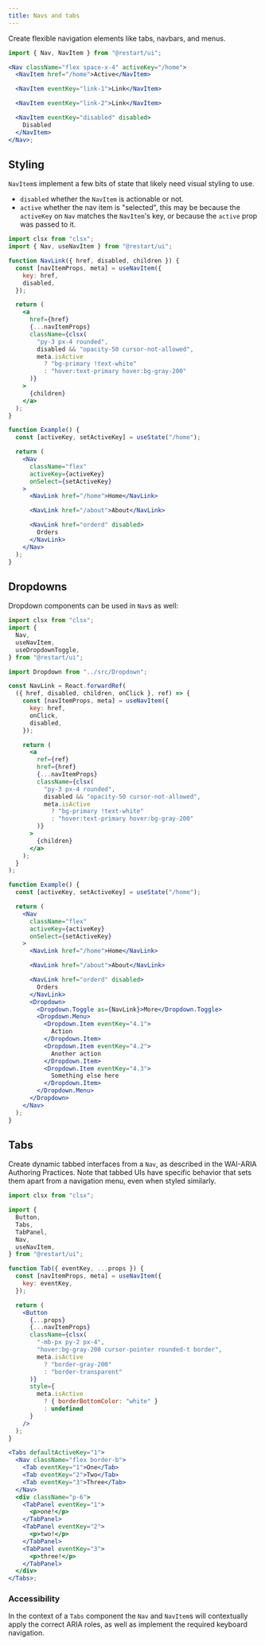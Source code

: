 ```yaml
---
title: Navs and tabs
---
```


Create flexible navigation elements like tabs, navbars, and menus.

```jsx live
import { Nav, NavItem } from "@restart/ui";

<Nav className="flex space-x-4" activeKey="/home">
  <NavItem href="/home">Active</NavItem>

  <NavItem eventKey="link-1">Link</NavItem>

  <NavItem eventKey="link-2">Link</NavItem>

  <NavItem eventKey="disabled" disabled>
    Disabled
  </NavItem>
</Nav>;
```

## Styling

`NavItem`s implement a few bits of state that likely need visual styling to use.

- `disabled` whether the `NavItem` is actionable or not.
- `active` whether the nav item is "selected", this may be because the `activeKey`
  on `Nav` matches the `NavItem`'s key, or because the `active` prop was passed to it.

```jsx live
import clsx from "clsx";
import { Nav, useNavItem } from "@restart/ui";

function NavLink({ href, disabled, children }) {
  const [navItemProps, meta] = useNavItem({
    key: href,
    disabled,
  });

  return (
    <a
      href={href}
      {...navItemProps}
      className={clsx(
        "py-3 px-4 rounded",
        disabled && "opacity-50 cursor-not-allowed",
        meta.isActive
          ? "bg-primary !text-white"
          : "hover:text-primary hover:bg-gray-200"
      )}
    >
      {children}
    </a>
  );
}

function Example() {
  const [activeKey, setActiveKey] = useState("/home");

  return (
    <Nav
      className="flex"
      activeKey={activeKey}
      onSelect={setActiveKey}
    >
      <NavLink href="/home">Home</NavLink>

      <NavLink href="/about">About</NavLink>

      <NavLink href="orderd" disabled>
        Orders
      </NavLink>
    </Nav>
  );
}
```

## Dropdowns

Dropdown components can be used in `Nav`s as well:

```jsx live
import clsx from "clsx";
import {
  Nav,
  useNavItem,
  useDropdownToggle,
} from "@restart/ui";

import Dropdown from "../src/Dropdown";

const NavLink = React.forwardRef(
  ({ href, disabled, children, onClick }, ref) => {
    const [navItemProps, meta] = useNavItem({
      key: href,
      onClick,
      disabled,
    });

    return (
      <a
        ref={ref}
        href={href}
        {...navItemProps}
        className={clsx(
          "py-3 px-4 rounded",
          disabled && "opacity-50 cursor-not-allowed",
          meta.isActive
            ? "bg-primary !text-white"
            : "hover:text-primary hover:bg-gray-200"
        )}
      >
        {children}
      </a>
    );
  }
);

function Example() {
  const [activeKey, setActiveKey] = useState("/home");

  return (
    <Nav
      className="flex"
      activeKey={activeKey}
      onSelect={setActiveKey}
    >
      <NavLink href="/home">Home</NavLink>

      <NavLink href="/about">About</NavLink>

      <NavLink href="orderd" disabled>
        Orders
      </NavLink>
      <Dropdown>
        <Dropdown.Toggle as={NavLink}>More</Dropdown.Toggle>
        <Dropdown.Menu>
          <Dropdown.Item eventKey="4.1">
            Action
          </Dropdown.Item>
          <Dropdown.Item eventKey="4.2">
            Another action
          </Dropdown.Item>
          <Dropdown.Item eventKey="4.3">
            Something else here
          </Dropdown.Item>
        </Dropdown.Menu>
      </Dropdown>
    </Nav>
  );
}
```

## Tabs

Create dynamic tabbed interfaces from a `Nav`, as described in the WAI-ARIA Authoring Practices.
Note that tabbed UIs have specific behavior that sets them apart from a navigation menu, even
when styled similarly.

```jsx live
import clsx from "clsx";

import {
  Button,
  Tabs,
  TabPanel,
  Nav,
  useNavItem,
} from "@restart/ui";

function Tab({ eventKey, ...props }) {
  const [navItemProps, meta] = useNavItem({
    key: eventKey,
  });

  return (
    <Button
      {...props}
      {...navItemProps}
      className={clsx(
        "-mb-px py-2 px-4",
        "hover:bg-gray-200 cursor-pointer rounded-t border",
        meta.isActive
          ? "border-gray-200"
          : "border-transparent"
      )}
      style={
        meta.isActive
          ? { borderBottomColor: "white" }
          : undefined
      }
    />
  );
}

<Tabs defaultActiveKey="1">
  <Nav className="flex border-b">
    <Tab eventKey="1">One</Tab>
    <Tab eventKey="2">Two</Tab>
    <Tab eventKey="3">Three</Tab>
  </Nav>
  <div className="p-6">
    <TabPanel eventKey="1">
      <p>one!</p>
    </TabPanel>
    <TabPanel eventKey="2">
      <p>two!</p>
    </TabPanel>
    <TabPanel eventKey="3">
      <p>three!</p>
    </TabPanel>
  </div>
</Tabs>;
```

### Accessibility

In the context of a `Tabs` component the `Nav` and `NavItem`s will contextually
apply the correct ARIA roles, as well as implement the required keyboard navigation.
